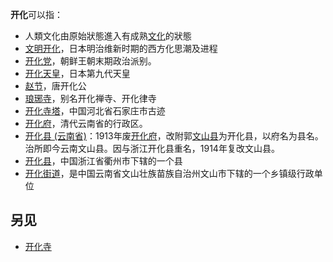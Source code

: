 {{wiktionary}}
'''开化'''可以指：
*人類文化由原始狀態進入有成熟[[文化|文化]]的狀態 
*[[文明开化|文明开化]]，日本明治维新时期的西方化思潮及进程
*[[开化党|开化党]]，朝鲜王朝末期政治派别。
*[[开化天皇|开化天皇]]，日本第九代天皇
*[[赵节|赵节]]，唐开化公
*[[琅琊寺|琅琊寺]]，别名开化禅寺、开化律寺
*[[开化寺塔|开化寺塔]]，中国河北省石家庄市古迹
*[[开化府|开化府]]，清代云南省的行政区。
*[[开化县_(云南省)|开化县 (云南省)]]：1913年废[[开化府|开化府]]，改附郭[[文山县|文山县]]为开化县，以府名为县名。治所即今云南文山县。因与浙江开化县重名，1914年复改文山县。
*[[开化县|开化县]]，中国浙江省衢州市下辖的一个县
*[[开化街道|开化街道]]，是中国云南省文山壮族苗族自治州文山市下辖的一个乡镇级行政单位

== 另见 ==
*[[开化寺|开化寺]]

{{disambig|cat=二字消歧义}}